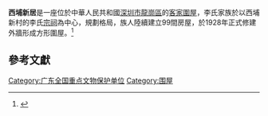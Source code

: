 {{文物保護單位
| 級別 = 省級
| 名稱 = 西埔新居
| 分類 = 古建築
| 時代 = 民國
| 所在 = [[廣東省|廣東省]][[深圳市|深圳市]][[龍崗區|龍崗區]]
}}

'''西埔新居'''是一座位於中華人民共和國[[深圳市|深圳市]][[龍崗區|龍崗區]]的[[客家圍屋|客家圍屋]]，李氏家族於以西埔新村的李氏[[宗祠|宗祠]]為中心，規劃格局，族人陸續建立99間房屋，於1928年正式修建外牆形成方形圍屋。<ref>{{cite web |url=http://ilonggang.sznews.com/lgnews/content/2017-08/21/content_17075122_0.htm |title=西埔新居：城市更新下的深圳歷史文脈如何重生|publisher= 深圳新聞網 |date=2017-08-21 }}</ref>

==參考文獻==
{{reflist}}

{{DEFAULTSORT:man}}
[[Category:广东全国重点文物保护单位|Category:广东全国重点文物保护单位]]
[[Category:围屋|Category:围屋]]